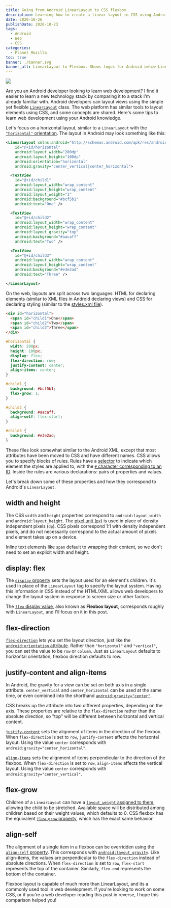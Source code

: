 ```yaml
---
title: Going from Android LinearLayout to CSS flexbox
description: Learning how to create a linear layout in CSS using Android experience.
date: 2020-10-26
publishDate: 2020-10-23
tags:
  - Android
  - Web
  - CSS
categories:
  - Planet Mozilla
toc: true
banner: ./banner.svg
banner_alt: LinearLayout to Flexbox. Shows logos for Android below LinearLayout, and CSS3 above Flexbox.
---
```



![](./banner.svg)

Are you an Android developer looking to learn web development? I find it easier to learn a new technology stack by comparing it to a stack I'm already familiar with. Android developers can layout views using the simple yet flexible [`LinearLayout`](https://developer.android.com/reference/kotlin/android/widget/LinearLayout) class. The web platform has similar tools to layout elements using CSS, and some concepts are shared. Here's some tips to learn web development using your Android knowledge.

Let's focus on a horizontal layout, similar to a `LinearLayout` with the [`"horizontal"` orientation](https://developer.android.com/reference/kotlin/android/widget/LinearLayout#android:orientation). The layout in Android may look something like this:

```xml
<LinearLayout xmlns:android="http://schemas.android.com/apk/res/android"
    id="@+id/horizontal"
    android:layout_width="200dp"
    android:layout_height="100dp"
    android:orientation="horizontal"
    android:gravity="center_vertical|center_horizontal">

  <TextView
    id="@+id/child1"
    android:layout_width="wrap_content"
    android:layout_height="wrap_content"
    android:layout_weight="1"
    android:background="#bcf5b1"
    android:text="One" />

  <TextView
    id="@+id/child2"
    android:layout_width="wrap_content"
    android:layout_height="wrap_content"
    android:layout_gravity="top"
    android:background="#aacaff"
    android:text="Two" />

  <TextView
    id="@+id/child3"
    android:layout_width="wrap_content"
    android:layout_height="wrap_content"
    android:background="#e3e2ad"
    android:text="Three" />

</LinearLayout>
```

<FlexExample />

On the web, layouts are split across two languages: HTML for declaring elements (similar to XML files in Android declaring views) and CSS for declaring styling (similar to the [styles.xml file](https://developer.android.com/guide/topics/ui/look-and-feel/themes)).

```html
<div id="horizontal">
  <span id="child1">One</span>
  <span id="child2">Two</span>
  <span id="child3">Three</span>
</div>
```

```css
#horizontal {
  width: 200px;
  height: 100px;
  display: flex;
  flex-direction: row;
  justify-content: center;
  align-items: center;
}

#child1 {
  background: #bcf5b1;
  flex-grow: 1;
}

#child2 {
  background: #aacaff;
  align-self: flex-start;
}

#child3 {
  background: #e3e2ad;
}
```

These files look somewhat similar to the Android XML, except that most attributes have been moved to CSS and have different names. CSS allows you to specify blocks of rules. Rules have a [selector](https://developer.mozilla.org/en-US/docs/Learn/CSS/Building_blocks/Selectors) to indicate which element the styles are applied to, with the [`#` character corresponding to an ID](https://developer.mozilla.org/en-US/docs/Learn/CSS/Building_blocks/Selectors/Type_Class_and_ID_Selectors#ID_Selectors). Inside the rules are various declarations: pairs of properties and values.

Let's break down some of these properties and how they correspond to Android's `LinearLayout`.

## width and height

The CSS `width` and `height` properties correspond to `android:layout_width` and `android:layout_height`. The [pixel unit (`px`)](https://developer.mozilla.org/en-US/docs/Glossary/CSS_pixel) is used in place of density independent pixels (`dp`). CSS pixels correspond 1:1 with density independent pixels, and do not necessarily correspond to the actual amount of pixels and element takes up on a device.

Inline text elements like `span` default to wrapping their content, so we don't need to set an explicit width and height.

## display: flex

The [`display` property](https://developer.mozilla.org/en-US/docs/Web/CSS/display) sets the layout used for an element's children. It's used in place of the `LinearLayout` tag to specify the layout system. Having this information in CSS instead of the HTML/XML allows web developers to change the layout system in response to screen size or other factors.

The [`flex` display value](https://developer.mozilla.org/en-US/docs/Web/CSS/CSS_Flexible_Box_Layout), also known as **Flexbox layout**, corresponds roughly with `LinearLayout`, and I'll focus on it in this post.

## flex-direction

[`flex-direction`](https://developer.mozilla.org/en-US/docs/Web/CSS/flex-direction) lets you set the layout direction, just like the [`android:orientation` attribute](https://developer.android.com/reference/kotlin/android/widget/LinearLayout#android:orientation). Rather than `"horizontal"` and `"vertical"`, you can set the value to be `row` or `column`. Just as `LinearLayout` defaults to horizontal orientation, flexbox direction defaults to row.

## justify-content and align-items

In Android, the gravity for a view can be set on both axis in a single attribute. `center_vertical` and `center_horizontal` can be used at the same time, or even combined into the shorthand [`android:gravity="center"`](https://developer.android.com/reference/kotlin/android/widget/LinearLayout#android:gravity).

CSS breaks up the attribute into two different properties, depending on the axis. These properties are relative to the `flex-direction` rather than the absolute direction, so "top" will be different between horizontal and vertical content.

[`justify-content`](https://developer.mozilla.org/en-US/docs/Web/CSS/justify-content) sets the alignment of items in the direction of the flexbox. When `flex-direction` is set to `row`, `justify-content` affects the horizontal layout. Using the value `center` corresponds with `android:gravity="center_horizontal"`.

[`align-items`](https://developer.mozilla.org/en-US/docs/Web/CSS/align-items) sets the alignment of items perpendicular to the direction of the flexbox. When `flex-direction` is set to `row`, `align-items` affects the vertical layout. Using the value `center` corresponds with `android:gravity="center_vertical"`.

## flex-grow

Children of a `LinearLayout` can have a [`layout_weight` assigned to them](https://developer.android.com/reference/kotlin/android/widget/LinearLayout.LayoutParams#android:layout_weight), allowing the child to be stretched. Available space will be distributed among children based on their weight values, which defaults to 0. CSS flexbox has the equivalent [`flew-grow` property](https://developer.mozilla.org/en-US/docs/Web/CSS/flex-grow), which has the exact same behavior.

## align-self

The alignment of a single item in a flexbox can be overridden using the [`align-self` property](https://developer.mozilla.org/en-US/docs/Web/CSS/align-self). This corresponds with [`android:layout_gravity`](https://developer.android.com/reference/android/widget/LinearLayout.LayoutParams#attr_android:layout_weight). Like align-items, the values are perpendicular to the `flex-direction` instead of absolute directions. When `flex-direction` is set to `row`, `flex-start` represents the top of the container. Similarly, `flex-end` represents the bottom of the container.

Flexbox layout is capable of much more than LinearLayout, and its a commonly used tool in web development. If you're looking to work on some CSS, or if you're a web developer reading this post in reverse, I hope this comparison helped you!
